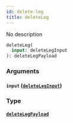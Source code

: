 ```yaml
---
id: delete-leg
title: deleteLeg
---
```


No description

```graphql
deleteLeg(
  input: deleteLegInput
): deleteLegPayload

```

### Arguments

#### `input` ([`deleteLegInput`](/v1/inputs/delete-leg-input))

### Type

#### [`deleteLegPayload`](/v1/objects/delete-leg-payload)
